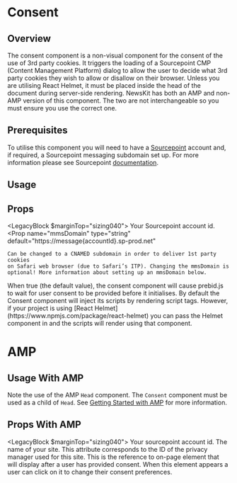 

# Consent

## Overview

The consent component is a non-visual component for the consent of the use of 3rd party cookies. It triggers the loading of a Sourcepoint CMP (Content Management Platform) dialog to allow the user to decide what 3rd party cookies they wish to allow or disallow on their browser. Unless you are utilising React Helmet, it must be placed inside the head of the document during server-side rendering. NewsKit has both an AMP and non-AMP version of this component. The two are not interchangeable so you must ensure you use the correct one.

## Prerequisites

To utilise this component you will need to have a [Sourcepoint](https://www.sourcepoint.com) account and, if required, a Sourcepoint messaging subdomain set up. For more information please see Sourcepoint [documentation](https://documentation.sourcepoint.com/web-implementation/sourcepoint-set-up-and-configuration-v2).

## Usage

<CodeFromFile path="examples/consent.tsx" />

## Props

<LegacyBlock $marginTop="sizing040">
  <Prop required name="accountId" type="string" required>
    Your Sourcepoint account id.
  </Prop>
  <Prop
    name="mmsDomain"
    type="string"
    default="https://message{accountId}.sp-prod.net"
  >
    Can be changed to a CNAMED subdomain in order to deliver 1st party cookies
    on Safari web browser (due to Safari’s ITP). Changing the mmsDomain is
    optional! More information about setting up an mmsDomain below.
  </Prop>
  <Prop name="waitForConsent" type="boolean" default="true">
    When true (the default value), the consent component will cause prebid.js to
    wait for user consent to be provided before it initialises.
  </Prop>
  <Prop name="reactHelmet" type="react-helmet Helmet Component">
    By default the Consent component will inject its scripts by rendering script
    tags. However, if your project is using [React
    Helmet](https://www.npmjs.com/package/react-helmet) you can pass the Helmet
    component in and the scripts will render using that component.
  </Prop>
</LegacyBlock>

# AMP

## Usage With AMP

Note the use of the AMP `Head` component. The `Consent` component must be used as a child of `Head`. See [Getting Started with AMP](/guides/getting-started-amp) for more information.

<CodeFromFile path="examples/amp/consent.tsx" />

## Props With AMP

<LegacyBlock $marginTop="sizing040">
  <Prop required name="accountId" type="string">
    Your sourcepoint account id.
  </Prop>
  <Prop required name="siteName" type="string">
    The name of your site.
  </Prop>
  <Prop required name="privacyManagerId" type="string">
    This attribute corresponds to the ID of the privacy manager used for this
    site.
  </Prop>
  <Prop name="postPromptUI" type="string" default="privacy-settings-prompt">
    This is the reference to on-page element that will display after a user has
    provided consent. When this element appears a user can click on it to change
    their consent preferences.
  </Prop>
</LegacyBlock>
